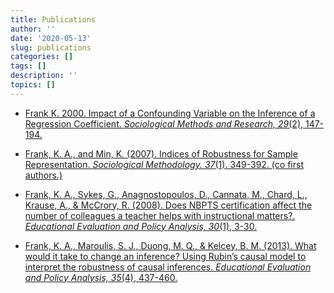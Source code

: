 ```yaml
---
title: Publications
author: ''
date: '2020-05-13'
slug: publications
categories: []
tags: []
description: ''
topics: []
---
```


+ [Frank K. 2000. Impact of a Confounding Variable on the Inference of a Regression Coefficient.  *Sociological Methods and Research, 29*(2), 147-194.](https://msu.edu/~kenfrank/papers/impact%20of%20a%20confounding%20variable.pdf)

+ [Frank, K. A., and Min, K. (2007). Indices of Robustness for Sample Representation. *Sociological Methodology. 37*(1). 349-392. (co first authors.)](https://msu.edu/~kenfrank/papers/INDICES%20OF%20ROBUSTNESS%20TO%20CONCERNS%20REGARDING%20THE%20REPRESENTATIVENESS%20OF%20A%20SAMPLE.doc)

+ [Frank, K. A., Sykes, G., Anagnostopoulos, D., Cannata, M., Chard, L., Krause, A., & McCrory, R. (2008). Does NBPTS certification affect the number of colleagues a teacher helps with instructional matters?. *Educational Evaluation and Policy Analysis, 30*(1), 3-30.](https://msu.edu/~kenfrank/papers/Does%20NBPTS%20Certification%20Affect%20the%20Number%20of%20Colleagues%20a%20Teacher%20Helps%20with%20Instructional%20Matters%20acceptance%20version%202.doc)

+ [Frank, K. A., Maroulis, S. J., Duong, M. Q., & Kelcey, B. M. (2013). What would it take to change an inference? Using Rubin’s causal model to interpret the robustness of causal inferences. *Educational Evaluation and Policy Analysis, 35*(4), 437-460.](https://msu.edu/~kenfrank/What%20would%20it%20take%20to%20Change%20an%20Inference%20published.docx)


